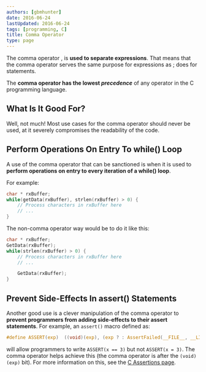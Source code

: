 ```yaml
---
authors: [gbmhunter]
date: 2016-06-24
lastUpdated: 2016-06-24
tags: [programming, C]
title: Comma Operator
type: page
---
```


The comma operator , is **used to separate expressions**. That means that the comma operator serves the same purpose for expressions as ; does for statements.

The **comma operator has the lowest _precedence_** of any operator in the C programming language.

## What Is It Good For?

Well, not much! Most use cases for the comma operator should never be used, at it severely compromises the readability of the code.

## Perform Operations On Entry To while() Loop

A use of the comma operator that can be sanctioned is when it is used to **perform operations on entry to every iteration of a while() loop**.

For example:

```c
char * rxBuffer;
while(getData(rxBuffer), strlen(rxBuffer) > 0) {
    // Process characters in rxBuffer here
    // ...
}
```

The non-comma operator way would be to do it like this:

```c    
char * rxBuffer;
GetData(rxBuffer);
while(strlen(rxBuffer) > 0) {
    // Process characters in rxBuffer here
    // ...

    GetData(rxBuffer);
}
```

## Prevent Side-Effects In assert() Statements

Another good use is a clever manipulation of the comma operator to **prevent programmers from adding side-effects to their assert statements**. For example, an `assert()` macro defined as:

```c
#define ASSERT(exp)  ((void)(exp), (exp ? : AssertFailed(__FILE__, __LINE__, #exp)))
```

will allow programmers to write `ASSERT(x == 3)` but not `ASSERT(x = 3)`. The comma operator helps achieve this (the comma operator is after the `(void)(exp)` bit). For more information on this, see the [C Assertions page](/programming/languages/c/assertions-assert).
